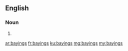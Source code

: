 ==English==

===Noun===
{{head|en}}

# {{plural of|baying}}

[[ar:bayings]]
[[fr:bayings]]
[[ku:bayings]]
[[mg:bayings]]
[[my:bayings]]